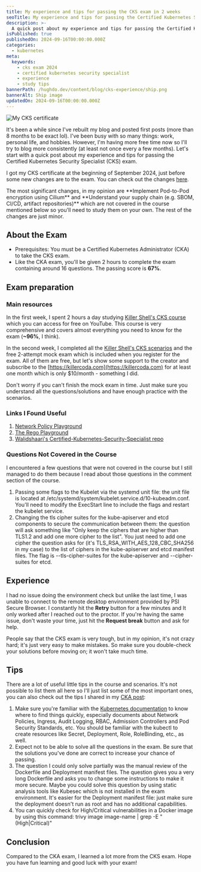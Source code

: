 ```yaml
---
title: My experience and tips for passing the CKS exam in 2 weeks
seoTitle: My experience and tips for passing the Certified Kubernetes Security Specialist (CKS) exam in 2 weeks
description: >-
  A quick post about my experience and tips for passing the Certified Kubernetes Security Specialist (CKS) exam to mark my return to blogging.
isPublished: true
publishedOn: 2024-09-16T00:00:00.000Z
categories:
  - kubernetes
meta:
  keywords:
    - cks exam 2024
    - certified kubernetes security specialist
    - experience
    - study tips
bannerPath: /hughdo.dev/content/blog/cks-experience/ship.png
bannerAlt: Ship image
updatedOn: 2024-09-16T00:00:00.000Z
---
```


<Image
  alt="My CKS certificate"
  src="/hughdo.dev/content/blog/cks-experience/cks-cert.png"
  width={1239}
  height={958}
/>

It's been a while since I've rebuilt my blog and posted first posts (more than 8 months to be exact lol). I've been busy with so many things: work, personal life, and hobbies. However, I'm having more free time now so I'll try to blog more consistently (at least not once every a few months). Let's start with a quick post about my experience and tips for passing the Certified Kubernetes Security Specialist (CKS) exam.

I got my CKS certificate at the beginning of September 2024, just before some new changes are to the exam. You can check out the changes [here](https://training.linuxfoundation.org/cks-program-changes/).

<Callout variant="danger">
  The most significant changes, in my opinion are **Implement Pod-to-Pod
  encryption using Cilium** and **Understand your supply chain (e.g. SBOM,
  CI/CD, artifact repositories)** which are not covered in the course mentioned
  below so you'll need to study them on your own. The rest of the changes are
  just minor.
</Callout>

## About the Exam

- Prerequisites: You must be a Certified Kubernetes Administrator (CKA) to take the CKS exam.
- Like the CKA exam, you'll be given 2 hours to complete the exam containing around 16 questions. The passing score is **67%**.

## Exam preparation

### Main resources

In the first week, I spent 2 hours a day studying [Killer Shell's CKS course](https://www.youtube.com/watch?v=d9xfB5qaOfg) which you can access for free on YouTube. This course is very comprehensive and covers almost everything you need to know for the exam (**~96%**, I think).

In the second week, I completed all the [Killer Shell's CKS scenarios](https://killercoda.com/killer-shell-cks) and the free 2-attempt mock exam which is included when you register for the exam. All of them are free, but let's show some support to the creator and subscribe to the [https://killercoda.com](https://killercoda.com) for at least one month which is only $10/month - something I did.

<Callout>
  Don't worry if you can't finish the mock exam in time. Just make sure you
  understand all the questions/solutions and have enough practice with the
  scenarios.
</Callout>

### Links I Found Useful

1. [Network Policy Playground](https://editor.networkpolicy.io/?id=ItJY4KVxBrb56TVm)
2. [The Rego Playground](https://play.openpolicyagent.org/)
3. [Walidshaari's Certified-Kubernetes-Security-Specialist repo](https://github.com/walidshaari/Certified-Kubernetes-Security-Specialist)

### Questions Not Covered in the Course

I encountered a few questions that were not covered in the course but I still managed to do them because I read about those questions in the comment section of the course.

1. Passing some flags to the Kubelet via the systemd unit file: the unit file is located at <InlineCode>/etc/systemd/system/kubelet.service.d/10-kubeadm.conf</InlineCode>. You'll need to modify the ExecStart line to include the flags and restart the kubelet service.
2. Changing the tls cipher suites for the kube-apiserver and etcd components to secure the communication between them: the question will ask something like "Only keep the ciphers that are higher than TLS1.2 and add one more cipher to the list". You just need to add one cipher the question asks for (it's <InlineCode>TLS_RSA_WITH_AES_128_CBC_SHA256</InlineCode> in my case) to the list of ciphers in the kube-apiserver and etcd manifest files. The flag is <InlineCode>--tls-cipher-suites</InlineCode> for the kube-apiserver and <InlineCode>--cipher-suites</InlineCode> for etcd.

## Experience

I had no issue doing the environment check but unlike the last time, I was unable to connect to the remote desktop environment provided by PSI Secure Browser. I constantly hit the **Retry** button for a few minutes and It only worked after I reached out to the proctor. If you're having the same issue, don't waste your time, just hit the **Request break** button and ask for help.

People say that the CKS exam is very tough, but in my opinion, it's not crazy hard; it's just very easy to make mistakes. So make sure you double-check your solutions before moving on; it won't take much time.

## Tips

There are a lot of useful little tips in the course and scenarios. It's not possible to list them all here so I'll just list some of the most important ones, you can also check out the tips I shared in my [CKA post](/blog/experience-and-tips-for-cka-exam):

1. Make sure you're familiar with the [Kubernetes documentation](https://kubernetes.io/docs/) to know where to find things quickly, especially documents about Network Policies, Ingress, Audit Logging, RBAC, Admission Controllers and Pod Security Standards, etc. You should be familiar with the <InlineCode>kubectl</InlineCode> to create resources like Secret, Deployment, Role, RoleBinding, etc., as well.
2. Expect not to be able to solve all the questions in the exam. Be sure that the solutions you've done are correct to increase your chance of passing.
3. The question I could only solve partially was the manual review of the Dockerfile and Deployment manifest files. The question gives you a very long Dockerfile and asks you to change some instructions to make it more secure. Maybe you could solve this question by using static analysis tools like Kubesec which is not installed in the exam environment. It's easier for the Deployment manifest file: just make sure the deployment doesn't run as root and has no additional capabilities.
4. You can quickly check for High/Critical vulnerabilities in a Docker image by using this command: <InlineCode>trivy image image-name | grep -E "(High|Critical)"</InlineCode>

## Conclusion

Compared to the CKA exam, I learned a lot more from the CKS exam. Hope you have fun learning and good luck with your exam!
